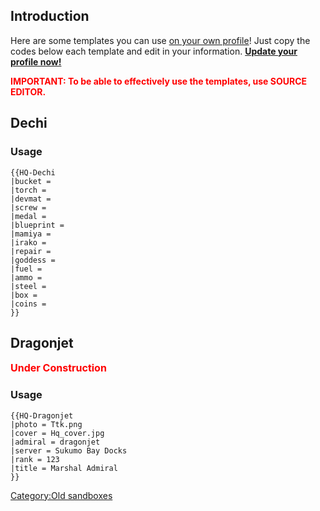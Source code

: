 ==Introduction==
Here are some templates you can use [[Special:Mypage|on your own profile]]! Just copy the codes below each template and edit in your information. '''<span class="plainlinks">[http://kancolle.wikia.com/wiki/Special:Mypage?action=edit Update your profile now!]</span>'''

'''<span style="color:#f00;">IMPORTANT: To be able to effectively use the templates, use SOURCE EDITOR.</span>'''

==Dechi==
{{HQ-Dechi
|bucket = 1
|torch = 1
|devmat = 1
|screw = 1
|medal = 1
|blueprint = 1
|mamiya = 1
|irako = 1
|repair = 1
|goddess = 1
|fuel = 1
|ammo = 1
|steel = 1
|box = 1
|coins = 1
}}
===Usage===
<pre>
{{HQ-Dechi
|bucket = 
|torch = 
|devmat = 
|screw = 
|medal = 
|blueprint = 
|mamiya = 
|irako = 
|repair = 
|goddess = 
|fuel = 
|ammo = 
|steel = 
|box = 
|coins = 
}}
</pre>


==Dragonjet==
<span style="font-size:16px; font-weight:bold; color:#f00;">Under Construction</span>
{{HQ-Dragonjet
|
}}
===Usage===
<pre>
{{HQ-Dragonjet
|photo = Ttk.png
|cover = Hq_cover.jpg
|admiral = dragonjet
|server = Sukumo Bay Docks
|rank = 123
|title = Marshal Admiral
}}
</pre>
[[Category:Old sandboxes]]